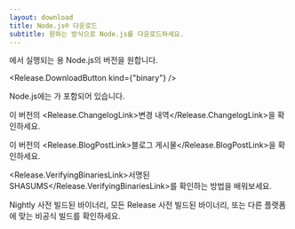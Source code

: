 ```yaml
---
layout: download
title: Node.js® 다운로드
subtitle: 원하는 방식으로 Node.js를 다운로드하세요.
---
```


<section>
<Release.BitnessDropdown />에서 실행되는 <Release.OperatingSystemDropdown />용 Node.js의 <Release.VersionDropdown /> 버전을 원합니다.

<Release.DownloadButton kind={"binary"} />
</section>

<section>
Node.js에는 <Release.NpmLink />가 포함되어 있습니다.

이 버전의 <Release.ChangelogLink>변경 내역</Release.ChangelogLink>을 확인하세요.

이 버전의 <Release.BlogPostLink>블로그 게시물</Release.BlogPostLink>을 확인하세요.

<Release.VerifyingBinariesLink>서명된 SHASUMS</Release.VerifyingBinariesLink>를 확인하는 방법을 배워보세요.

<LinkWithArrow href="https://nodejs.org/download/nightly/">Nightly</LinkWithArrow> 사전 빌드된 바이너리, 모든 <LinkWithArrow href="https://nodejs.org/download/release/">Release</LinkWithArrow> 사전 빌드된 바이너리, 또는 다른 플랫폼에 맞는 <LinkWithArrow href="https://unofficial-builds.nodejs.org/download/">비공식 빌드</LinkWithArrow>를 확인하세요.
</section>
